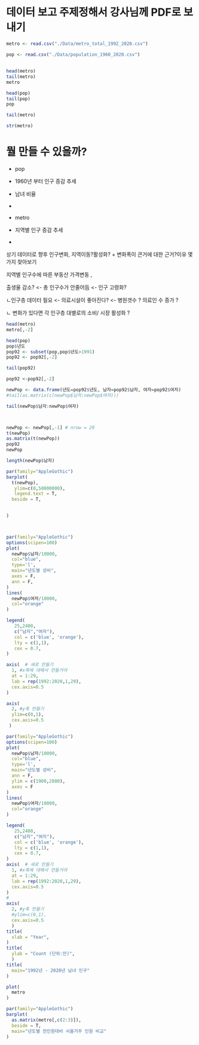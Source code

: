 # 데이터 보고 주제정해서 강사님께 PDF로 보내기

```r
metro <- read.csv("./Data/metro_total_1992_2020.csv")
```

```r
pop <- read.csv("./Data/population_1960_2020.csv")
```

## 

```r
head(metro)
tail(metro)
metro
```

```r
head(pop)
tail(pop)
pop
```

```r
tail(metro)
```

```r
str(metro)
```

# 뭘 만들 수 있을까?

-   pop

-   1960년 부터 인구 증감 추세

-   남녀 비율

-   

<!-- -->

-   metro

-   지역별 인구 증감 추세

-   

상기 데이터로 향후 인구변화, 지역이동?활성화? + 변화폭이 큰거에 대한 근거?이유 몇가지 찾아보기

지역별 인구수에 따른 부동산 가격변동 ,

출생율 감소? \<- 총 인구수가 안줄어듬 \<- 인구 고령화?

ㄴ인구층 데이터 필요 \<- 의료시설이 좋아진다? \<- 병원갯수 ? 의료인 수 증가 ?

ㄴ 변화가 있다면 각 인구층 대별로의 소비/ 시장 활성화 ?

```r
head(metro)
metro[,-2]
```

```r
head(pop)
pop$년도
pop92 <- subset(pop,pop$년도>1991)
pop92 <- pop92[,-2]

tail(pop92)
```

```r

pop92 <-pop92[,-2]

newPop <- data.frame(년도=pop92$년도, 남자=pop92$남자, 여자=pop92$여자)
#tail(as.matrix(c(newPop$남자:newPop$여자)))

tail(newPop$남자:newPop$여자)



newPop <- newPop[,-1] # nrow = 29
t(newPop)
as.matrix(t(newPop))
pop92
newPop

length(newPop$남자)
```

```r
par(family="AppleGothic")
barplot(
  t(newPop),
   ylim=c(0,50000000),
   legend.text = T,
  beside = T,
  

)




```

```r
par(family="AppleGothic")
options(scipen=100)
plot(
  newPop$남자/10000,
  col="blue",
  type='l',
  main="년도별 성비",
  axes = F,
  ann = F,
)
lines(
  newPop$여자/10000,
  col="orange"
)

legend(
   25,2400,
   c("남자","여자"),
   col = c('blue', 'orange'),
   lty = c(1,1),
   cex = 0.7,
)

axis(  # 새로 만들기
  1, #x축에 대해서 만들거야
  at = 1:29,
  lab = rep(1992:2020,1,29),
  cex.axis=0.5
)

axis(
  2, #y축 만들기
  ylim=c(0,1),
  cex.axis=0.5
 )
```

```r
par(family="AppleGothic")
options(scipen=100)
plot(
  newPop$남자/10000,
  col="blue",
  type='l',
  main="년도별 성비",
  ann = F,
  ylim = c(1900,2800),
  axes = F
)
lines(
  newPop$여자/10000,
  col="orange"
)

legend(
   25,2400,
   c("남자","여자"),
   col = c('blue', 'orange'),
   lty = c(1,1),
   cex = 0.7,
)
axis(  # 새로 만들기
  1, #x축에 대해서 만들거야
  at = 1:29,
  lab = rep(1992:2020,1,29),
  cex.axis=0.5
)
# 
axis(
  2, #y축 만들기
  #ylim=c(0,1),
  cex.axis=0.5
  )
title(
  xlab = "Year",
)
title(
  ylab = "Count (단위:만)",
  )
title(
  main="1992년 - 2020년 남녀 인구"
)
```

```r
plot(
  metro
)
```

```r
par(family="AppleGothic")
barplot(
  as.matrix(metro[,c(2:3)]),
  beside = T,
  main="년도별 전인원대비 서울거주 인원 비교"
)
```
